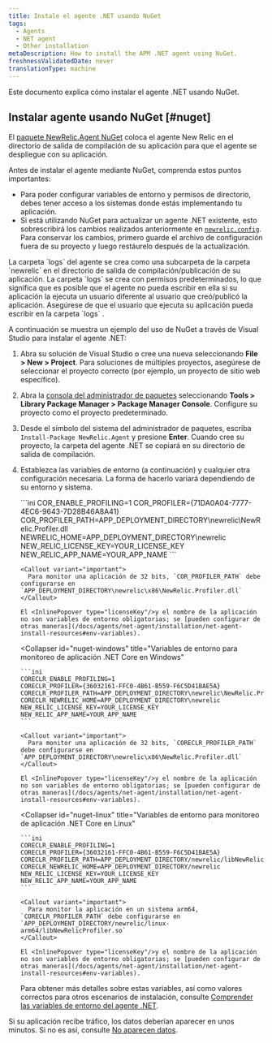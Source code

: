```yaml
---
title: Instale el agente .NET usando NuGet
tags:
  - Agents
  - NET agent
  - Other installation
metaDescription: How to install the APM .NET agent using NuGet.
freshnessValidatedDate: never
translationType: machine
---
```


Este documento explica cómo instalar el agente .NET usando NuGet.

## Instalar agente usando NuGet [#nuget]

El [paquete NewRelic.Agent NuGet](https://www.nuget.org/packages/NewRelic.Agent) coloca el agente New Relic en el directorio de salida de compilación de su aplicación para que el agente se despliegue con su aplicación.

Antes de instalar el agente mediante NuGet, comprenda estos puntos importantes:

* Para poder configurar variables de entorno y permisos de directorio, debes tener acceso a los sistemas donde estás implementando tu aplicación.
* Si está utilizando NuGet para actualizar un agente .NET existente, esto sobrescribirá los cambios realizados anteriormente en [`newrelic.config`](/docs/agents/net-agent/configuration/net-agent-configuration). Para conservar los cambios, primero guarde el archivo de configuración fuera de su proyecto y luego restáurelo después de la actualización.

<Callout variant="important">
  La carpeta `logs` del agente se crea como una subcarpeta de la carpeta `newrelic` en el directorio de salida de compilación/publicación de su aplicación. La carpeta `logs` se crea con permisos predeterminados, lo que significa que es posible que el agente no pueda escribir en ella si su aplicación la ejecuta un usuario diferente al usuario que creó/publicó la aplicación. Asegúrese de que el usuario que ejecuta su aplicación pueda escribir en la carpeta `logs` .
</Callout>

A continuación se muestra un ejemplo del uso de NuGet a través de Visual Studio para instalar el agente .NET:

1. Abra su solución de Visual Studio o cree una nueva seleccionando <DNT>**File > New > Project**</DNT>. Para soluciones de múltiples proyectos, asegúrese de seleccionar el proyecto correcto (por ejemplo, un proyecto de sitio web específico).

2. Abra la [consola del administrador de paquetes](https://docs.microsoft.com/en-us/nuget/tools/package-manager-console) seleccionando <DNT>**Tools > Library Package Manager > Package Manager Console**</DNT>. Configure su proyecto como el proyecto predeterminado.

3. Desde el símbolo del sistema del administrador de paquetes, escriba `Install-Package NewRelic.Agent` y presione <DNT>**Enter**</DNT>. Cuando cree su proyecto, la carpeta del agente .NET se copiará en su directorio de salida de compilación.

4. Establezca las variables de entorno (a continuación) y cualquier otra configuración necesaria. La forma de hacerlo variará dependiendo de su entorno y sistema.

   <CollapserGroup>
     <Collapser
       id="nuget-framework"
       title="Variables de entorno para el monitoreo de la aplicación .NET framework"
     >
       ```ini
       COR_ENABLE_PROFILING=1
       COR_PROFILER={71DA0A04-7777-4EC6-9643-7D28B46A8A41}
       COR_PROFILER_PATH=APP_DEPLOYMENT_DIRECTORY\newrelic\NewRelic.Profiler.dll
       NEWRELIC_HOME=APP_DEPLOYMENT_DIRECTORY\newrelic
       NEW_RELIC_LICENSE_KEY=YOUR_LICENSE_KEY
       NEW_RELIC_APP_NAME=YOUR_APP_NAME
       ```

       <Callout variant="important">
         Para monitor una aplicación de 32 bits, `COR_PROFILER_PATH` debe configurarse en `APP_DEPLOYMENT_DIRECTORY\newrelic\x86\NewRelic.Profiler.dll`
       </Callout>

       El <InlinePopover type="licenseKey"/>y el nombre de la aplicación no son variables de entorno obligatorias; se [pueden configurar de otras maneras](/docs/agents/net-agent/installation/net-agent-install-resources#env-variables).
     </Collapser>

     <Collapser
       id="nuget-windows"
       title="Variables de entorno para monitoreo de aplicación .NET Core en Windows"
     >
       ```ini
       CORECLR_ENABLE_PROFILING=1
       CORECLR_PROFILER={36032161-FFC0-4B61-B559-F6C5D41BAE5A}
       CORECLR_PROFILER_PATH=APP_DEPLOYMENT_DIRECTORY\newrelic\NewRelic.Profiler.dll
       CORECLR_NEWRELIC_HOME=APP_DEPLOYMENT_DIRECTORY\newrelic
       NEW_RELIC_LICENSE_KEY=YOUR_LICENSE_KEY
       NEW_RELIC_APP_NAME=YOUR_APP_NAME
       ```

       <Callout variant="important">
         Para monitor una aplicación de 32 bits, `CORECLR_PROFILER_PATH` debe configurarse en `APP_DEPLOYMENT_DIRECTORY\newrelic\x86\NewRelic.Profiler.dll`
       </Callout>

       El <InlinePopover type="licenseKey"/>y el nombre de la aplicación no son variables de entorno obligatorias; se [pueden configurar de otras maneras](/docs/agents/net-agent/installation/net-agent-install-resources#env-variables).
     </Collapser>

     <Collapser
       id="nuget-linux"
       title="Variables de entorno para monitoreo de aplicación .NET Core en Linux"
     >
       ```ini
       CORECLR_ENABLE_PROFILING=1
       CORECLR_PROFILER={36032161-FFC0-4B61-B559-F6C5D41BAE5A}
       CORECLR_PROFILER_PATH=APP_DEPLOYMENT_DIRECTORY/newrelic/libNewRelicProfiler.so
       CORECLR_NEWRELIC_HOME=APP_DEPLOYMENT_DIRECTORY/newrelic
       NEW_RELIC_LICENSE_KEY=YOUR_LICENSE_KEY
       NEW_RELIC_APP_NAME=YOUR_APP_NAME
       ```

       <Callout variant="important">
         Para monitor la aplicación en un sistema arm64, `CORECLR_PROFILER_PATH` debe configurarse en `APP_DEPLOYMENT_DIRECTORY/newrelic/linux-arm64/libNewRelicProfiler.so`
       </Callout>

       El <InlinePopover type="licenseKey"/>y el nombre de la aplicación no son variables de entorno obligatorias; se [pueden configurar de otras maneras](/docs/agents/net-agent/installation/net-agent-install-resources#env-variables).
     </Collapser>
   </CollapserGroup>

   Para obtener más detalles sobre estas variables, así como valores correctos para otros escenarios de instalación, consulte [Comprender las variables de entorno del agente .NET](/docs/apm/agents/net-agent/other-installation/understanding-net-agent-environment-variables/).

Si su aplicación recibe tráfico, los datos deberían aparecer en unos minutos. Si no es así, consulte [No aparecen datos](/docs/agents/net-agent/troubleshooting/no-data-appears-net).

<InstallFeedback/>